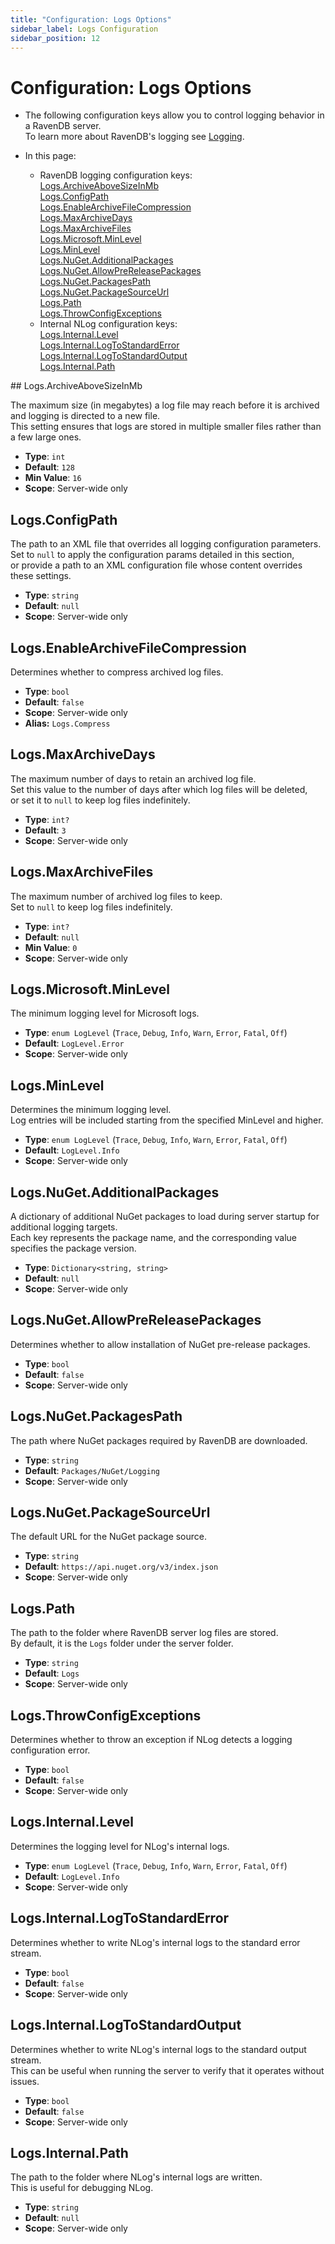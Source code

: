 ```yaml
---
title: "Configuration: Logs Options"
sidebar_label: Logs Configuration
sidebar_position: 12
---
```



# Configuration: Logs Options
<Admonition type="note" title="Note">

* The following configuration keys allow you to control logging behavior in a RavenDB server.  
  To learn more about RavenDB's logging see [Logging](../../server/troubleshooting/logging).  

* In this page:  
    * RavenDB logging configuration keys:  
      [Logs.ArchiveAboveSizeInMb](../../server/configuration/logs-configuration#logs.archiveabovesizeinmb)  
      [Logs.ConfigPath](../../server/configuration/logs-configuration#logs.configpath)  
      [Logs.EnableArchiveFileCompression](../../server/configuration/logs-configuration#logs.enablearchivefilecompression)  
      [Logs.MaxArchiveDays](../../server/configuration/logs-configuration#logs.maxarchivedays)  
      [Logs.MaxArchiveFiles](../../server/configuration/logs-configuration#logs.maxarchivefiles)  
      [Logs.Microsoft.MinLevel](../../server/configuration/logs-configuration#logs.microsoft.minlevel)  
      [Logs.MinLevel](../../server/configuration/logs-configuration#logs.minlevel)  
      [Logs.NuGet.AdditionalPackages](../../server/configuration/logs-configuration#logs.nuget.additionalpackages)  
      [Logs.NuGet.AllowPreReleasePackages](../../server/configuration/logs-configuration#logs.nuget.allowprereleasepackages)  
      [Logs.NuGet.PackagesPath](../../server/configuration/logs-configuration#logs.nuget.packagespath)  
      [Logs.NuGet.PackageSourceUrl](../../server/configuration/logs-configuration#logs.nuget.packagesourceurl)  
      [Logs.Path](../../server/configuration/logs-configuration#logs.path)  
      [Logs.ThrowConfigExceptions](../../server/configuration/logs-configuration#logs.throwconfigexceptions)
    * Internal NLog configuration keys:  
      [Logs.Internal.Level](../../server/configuration/logs-configuration#logs.internal.level)  
      [Logs.Internal.LogToStandardError](../../server/configuration/logs-configuration#logs.internal.logtostandarderror)  
      [Logs.Internal.LogToStandardOutput](../../server/configuration/logs-configuration#logs.internal.logtostandardoutput)  
      [Logs.Internal.Path](../../server/configuration/logs-configuration#logs.internal.path)  

</Admonition>
## Logs.ArchiveAboveSizeInMb

The maximum size (in megabytes) a log file may reach before it is archived and logging is directed to a new file.  
This setting ensures that logs are stored in multiple smaller files rather than a few large ones.

- **Type**: `int`
- **Default**: `128`
- **Min Value**: `16`
- **Scope**: Server-wide only



## Logs.ConfigPath

The path to an XML file that overrides all logging configuration parameters.  
Set to `null` to apply the configuration params detailed in this section,  
or provide a path to an XML configuration file whose content overrides these settings.  

- **Type**: `string`
- **Default**: `null`
- **Scope**: Server-wide only



## Logs.EnableArchiveFileCompression

Determines whether to compress archived log files.

- **Type**: `bool`
- **Default**: `false`
- **Scope**: Server-wide only
- **Alias:** `Logs.Compress`



## Logs.MaxArchiveDays

The maximum number of days to retain an archived log file.  
Set this value to the number of days after which log files will be deleted,  
or set it to `null` to keep log files indefinitely.

- **Type**: `int?`
- **Default**: `3`
- **Scope**: Server-wide only



## Logs.MaxArchiveFiles

The maximum number of archived log files to keep.  
Set to `null` to keep log files indefinitely.

- **Type**: `int?`
- **Default**: `null`
- **Min Value**: `0`
- **Scope**: Server-wide only



## Logs.Microsoft.MinLevel

The minimum logging level for Microsoft logs.

- **Type**: `enum LogLevel` (`Trace`, `Debug`, `Info`, `Warn`, `Error`, `Fatal`, `Off`)
- **Default**: `LogLevel.Error`
- **Scope**: Server-wide only



## Logs.MinLevel

Determines the minimum logging level.  
Log entries will be included starting from the specified MinLevel and higher.  

- **Type**: `enum LogLevel` (`Trace`, `Debug`, `Info`, `Warn`, `Error`, `Fatal`, `Off`)
- **Default**: `LogLevel.Info`
- **Scope**: Server-wide only



## Logs.NuGet.AdditionalPackages

A dictionary of additional NuGet packages to load during server startup for additional logging targets.  
Each key represents the package name, and the corresponding value specifies the package version.

- **Type**: `Dictionary<string, string>`
- **Default**: `null`
- **Scope**: Server-wide only



## Logs.NuGet.AllowPreReleasePackages

Determines whether to allow installation of NuGet pre-release packages.

- **Type**: `bool`
- **Default**: `false`
- **Scope**: Server-wide only



## Logs.NuGet.PackagesPath

The path where NuGet packages required by RavenDB are downloaded.

- **Type**: `string`
- **Default**: `Packages/NuGet/Logging`
- **Scope**: Server-wide only



## Logs.NuGet.PackageSourceUrl

The default URL for the NuGet package source.

- **Type**: `string`
- **Default**: `https://api.nuget.org/v3/index.json`
- **Scope**: Server-wide only



## Logs.Path

The path to the folder where RavenDB server log files are stored.  
By default, it is the `Logs` folder under the server folder.

- **Type**: `string`
- **Default**: `Logs`
- **Scope**: Server-wide only



## Logs.ThrowConfigExceptions

Determines whether to throw an exception if NLog detects a logging configuration error.

- **Type**: `bool`
- **Default**: `false`
- **Scope**: Server-wide only



## Logs.Internal.Level

Determines the logging level for NLog's internal logs.

- **Type**: `enum LogLevel` (`Trace`, `Debug`, `Info`, `Warn`, `Error`, `Fatal`, `Off`)
- **Default**: `LogLevel.Info`
- **Scope**: Server-wide only



## Logs.Internal.LogToStandardError

Determines whether to write NLog's internal logs to the standard error stream.

- **Type**: `bool`
- **Default**: `false`
- **Scope**: Server-wide only



## Logs.Internal.LogToStandardOutput

Determines whether to write NLog's internal logs to the standard output stream.  
This can be useful when running the server to verify that it operates without issues.

- **Type**: `bool`
- **Default**: `false`
- **Scope**: Server-wide only



## Logs.Internal.Path

The path to the folder where NLog's internal logs are written.  
This is useful for debugging NLog.

- **Type**: `string`
- **Default**: `null`
- **Scope**: Server-wide only


